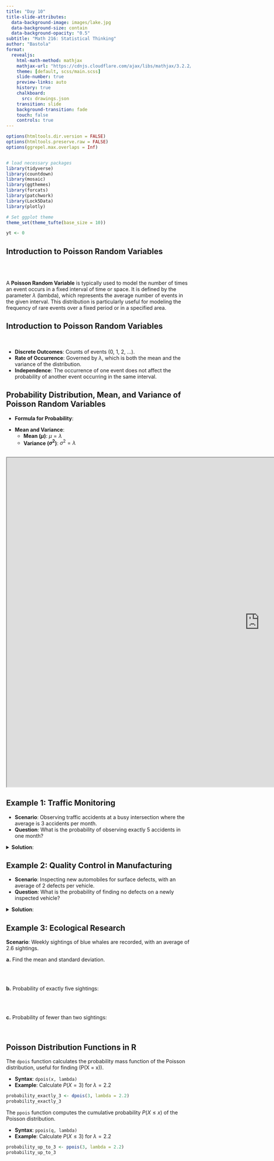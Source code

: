 ```yaml
---
title: "Day 10"
title-slide-attributes:
  data-background-image: images/lake.jpg
  data-background-size: contain
  data-background-opacity: "0.5"
subtitle: "Math 216: Statistical Thinking"
author: "Bastola"
format:
  revealjs:
    html-math-method: mathjax
    mathjax-url: "https://cdnjs.cloudflare.com/ajax/libs/mathjax/3.2.2/MathJax.js" 
    theme: [default, scss/main.scss]
    slide-number: true
    preview-links: auto
    history: true
    chalkboard: 
      src: drawings.json
    transition: slide
    background-transition: fade    
    touch: false
    controls: true
---
```


```r
options(htmltools.dir.version = FALSE)
options(htmltools.preserve.raw = FALSE)
options(ggrepel.max.overlaps = Inf)


# load necessary packages
library(tidyverse)
library(countdown)
library(mosaic)
library(ggthemes)
library(forcats)
library(patchwork)
library(Lock5Data)
library(plotly)

# Set ggplot theme
theme_set(theme_tufte(base_size = 10))

yt <- 0
```




## Introduction to Poisson Random Variables {.font90}

<br>
<br>

::: {.callout-note title="Definition"}

A **Poisson Random Variable** is typically used to model the number of times an event occurs in a fixed interval of time or space. It is defined by the parameter $\lambda$ (lambda), which represents the average number of events in the given interval. This distribution is particularly useful for modeling the frequency of rare events over a fixed period or in a specified area.


:::



## Introduction to Poisson Random Variables {.font80}

<br>

::: cle6

- **Discrete Outcomes**: Counts of events (0, 1, 2, ...).
- **Rate of Occurrence**: Governed by $\lambda$, which is both the mean and the variance of the distribution.
- **Independence**: The occurrence of one event does not affect the probability of another event occurring in the same interval.

:::



## Probability Distribution, Mean, and Variance of Poisson Random Variables {.font70}


::: cle7
- **Formula for Probability**:

\begin{align*}
p(x)&=\frac{\lambda^x e^{-\lambda}}{x!}\quad(x=0,1,2,\ldots)
\end{align*}

- **Mean and Variance**:
  - **Mean ($\mu$)**: $\mu=\lambda$
  - **Variance ($\sigma^2$)**: $\sigma^2=\lambda$


:::

##

```{=html}
<iframe width="1380" height="900" src="https://www.geogebra.org/m/mehn8u8s" title="Webpage example"></iframe>
```



## Example 1: Traffic Monitoring

::: cle8
::: font80

- **Scenario**: Observing traffic accidents at a busy intersection where the average is 3 accidents per month.
- **Question**: What is the probability of observing exactly 5 accidents in one month?


<details><summary>**Solution**:</summary>

Using $\lambda=3$,
  $$p(5)=\frac{3^5 e^{-3}}{5!}\approx0.1008$$
</details>

:::
:::

## Example 2: Quality Control in Manufacturing {.font80}

::: cle9

- **Scenario**: Inspecting new automobiles for surface defects, with an average of 2 defects per vehicle.
- **Question**: What is the probability of finding no defects on a newly inspected vehicle?

<details><summary>**Solution**:</summary>

Using $\lambda=2$,
  $$p(0)=\frac{2^0 e^{-2}}{0!}=e^{-2}\approx0.1353$$
</details>

:::


## Example 3: Ecological Research

::: hljs
::: font80

**Scenario**: Weekly sightings of blue whales are recorded, with an average of 2.6 sightings.

**a.** Find the mean and standard deviation.

<br>
<br>


**b.** Probability of exactly five sightings:

<br>
<br>


**c.** Probability of fewer than two sightings:

<br>

:::
:::



## Poisson Distribution Functions in R {.font60}

::: cle11

The `dpois` function calculates the probability mass function of the Poisson distribution, useful for finding \(P(X = x)\).

- **Syntax**: `dpois(x, lambda)`
- **Example**: Calculate $P(X = 3)$ for $\lambda = 2.2$

```r
probability_exactly_3 <- dpois(3, lambda = 2.2)
probability_exactly_3
```


The `ppois` function computes the cumulative probability $P(X \leq x)$ of the Poisson distribution.

- **Syntax**: `ppois(q, lambda)`
- **Example**: Calculate $P(X \leq 3)$ for $\lambda=2.2$

```r
probability_up_to_3 <- ppois(3, lambda = 2.2)
probability_up_to_3
```

:::


##



##



##

